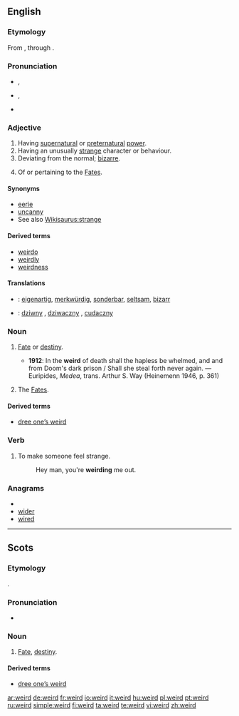 {{was wotd|2007|March|5}}
==English==

===Etymology===
From {{etyl|ang}} {{term|wyrd||fate, destiny|lang=ang}}, through {{term|weohrtan||to become|lang=ang}}.

===Pronunciation===
* {{a|RP}} {{IPA|/wɪəd/}}, {{SAMPA|/wI@d/}}
* {{a|US}} {{IPA|/wiɚd/|/wɪɚd/}}, {{SAMPA|/wi@rd/}}
* {{audio|en-us-weird.ogg|Audio (US)}}
*: {{rhymes|ɪə(r)d}}

===Adjective===
{{en-adj|er}}

# Having [[supernatural]] or [[preternatural]] [[power]].
# Having an unusually [[strange]] character or behaviour.
# Deviating from the normal; [[bizarre]].
# {{archaic}} Of or pertaining to the [[Fates]].

====Synonyms====
* [[eerie]]
* [[uncanny]]
* See also [[Wikisaurus:strange]]

====Derived terms====
* [[weirdo]]
* [[weirdly]]
* [[weirdness]]

====Translations====
{{trans-top|having supernatural or preternatural power}}
{{trans-mid}}
{{trans-bottom}}

{{trans-top|having an unusually strange character or behaviour}}
{{trans-mid}}
{{trans-bottom}}

{{trans-top|deviating from the normal; bizarre}}
{{trans-mid}}
{{trans-bottom}}

{{trans-top|archaic: of or pertaining to the Fates}}
{{trans-mid}}
{{trans-bottom}}

{{checktrans-top}}
* {{ttbc|German}}: [[eigenartig]], [[merkwürdig]], [[sonderbar]], [[seltsam]], [[bizarr]]
{{trans-mid}}
* {{ttbc|Polish}}: [[dziwny]] {{m}}, [[dziwaczny]] {{m}}, [[cudaczny]] {{m}}
{{trans-bottom}}

===Noun===
{{en-noun}}

# {{context|archaic|except in Scots}} [[fate|Fate]] or [[destiny]].
#* '''1912''': In the '''weird''' of death shall the hapless be whelmed, and and from Doom's dark prison / Shall she steal forth never again. — Euripides, ''Medea'', trans. Arthur S. Way (Heinemenn 1946, p. 361)
# {{context|archaic|in plural}} The [[Fates]].

====Derived terms====
* [[dree one’s weird]]

===Verb===
{{en-verb}}

# To make someone feel strange.
#: Hey man, you're '''weirding''' me out.

===Anagrams===
* {{alphagram|deirw}}
* [[wider]]
* [[wired]]

----

==Scots==

===Etymology===
{{etyl|ang|sco}} {{term|wyrd||fate, destiny|lang=ang}}.

===Pronunciation===
* {{IPA|/wird/|lang=sco}}

===Noun===
{{sco-noun}}

# [[fate|Fate]], [[destiny]].

====Derived terms====
* [[dree one’s weird]]

[[ar:weird]]
[[de:weird]]
[[fr:weird]]
[[io:weird]]
[[it:weird]]
[[hu:weird]]
[[pl:weird]]
[[pt:weird]]
[[ru:weird]]
[[simple:weird]]
[[fi:weird]]
[[ta:weird]]
[[te:weird]]
[[vi:weird]]
[[zh:weird]]